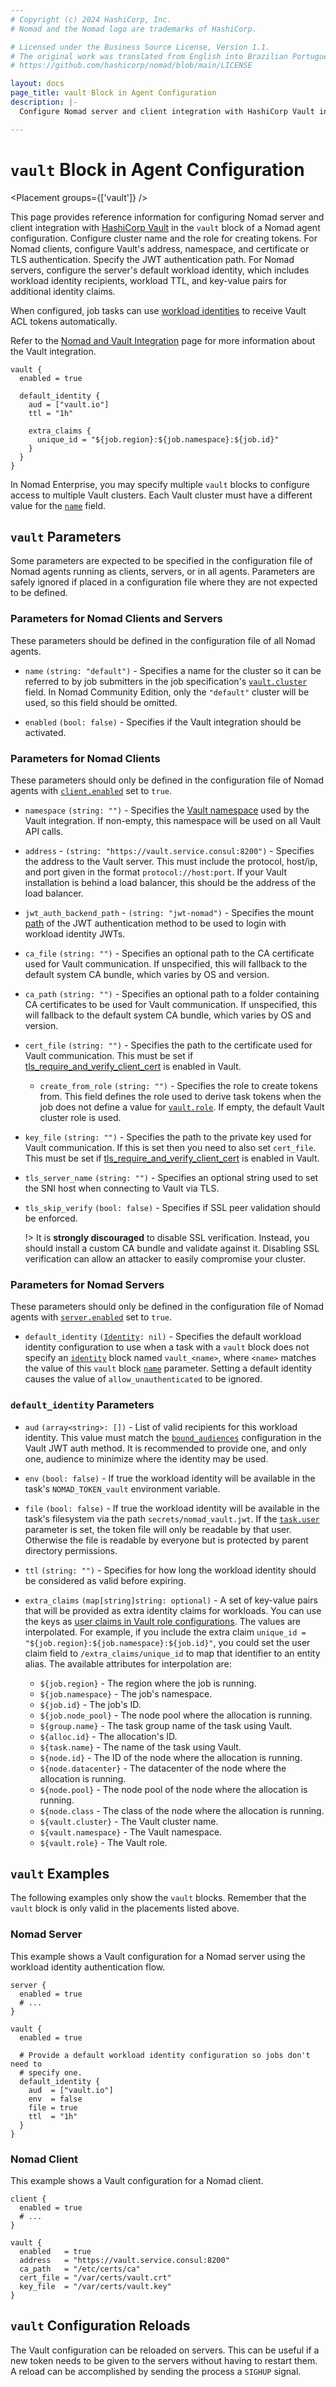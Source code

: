 ```yaml
---
# Copyright (c) 2024 HashiCorp, Inc.
# Nomad and the Nomad logo are trademarks of HashiCorp.

# Licensed under the Business Source License, Version 1.1.
# The original work was translated from English into Brazilian Portuguese.
# https://github.com/hashicorp/nomad/blob/main/LICENSE

layout: docs
page_title: vault Block in Agent Configuration
description: |-
  Configure Nomad server and client integration with HashiCorp Vault in the `vault` block of a Nomad agent configuration. Configure cluster name and the role for creating tokens. For Nomad clients, configure Vault's address, namespace, and certificate or TLS authentication. Specify the JWT authentication path. For Nomad servers, configure the server's default workload identity, which includes workload identity recipients, workload TTL, and key-value pairs for additional identity claims.

---
```


# `vault` Block in Agent Configuration

<Placement groups={['vault']} />

This page provides reference information for configuring Nomad server and client
integration with [HashiCorp Vault][vault] in the `vault` block of a Nomad agent
configuration. Configure cluster name and the role for creating tokens. For
Nomad clients, configure Vault's address, namespace, and certificate or TLS
authentication. Specify the JWT authentication path. For Nomad
servers, configure the server's default workload identity, which includes
workload identity recipients, workload TTL, and key-value pairs for additional
identity claims.

When configured, job tasks can use [workload identities][workload_id] to receive
Vault ACL tokens automatically.

Refer to the [Nomad and Vault Integration][nomad-vault] page for more
information about the Vault integration.

```hcl
vault {
  enabled = true

  default_identity {
    aud = ["vault.io"]
    ttl = "1h"

    extra_claims {
      unique_id = "${job.region}:${job.namespace}:${job.id}"
    }
  }
}
```

In Nomad Enterprise, you may specify multiple `vault` blocks to configure access
to multiple Vault clusters. Each Vault cluster must have a different value for
the [`name`](#name) field.

## `vault` Parameters

Some parameters are expected to be specified in the configuration file of Nomad
agents running as clients, servers, or in all agents. Parameters are safely
ignored if placed in a configuration file where they are not expected to be
defined.

### Parameters for Nomad Clients and Servers

These parameters should be defined in the configuration file of all Nomad
agents.

- `name` `(string: "default")` <EnterpriseAlert inline/> - Specifies a name for
  the cluster so it can be referred to by job submitters in the job
  specification's [`vault.cluster`][] field. In Nomad Community Edition, only
  the `"default"` cluster will be used, so this field should be omitted.

- `enabled` `(bool: false)` - Specifies if the Vault integration should be
  activated.

### Parameters for Nomad Clients

These parameters should only be defined in the configuration file of Nomad
agents with [`client.enabled`] set to `true`.

- `namespace` `(string: "")` - Specifies the [Vault namespace](/vault/docs/enterprise/namespaces)
  used by the Vault integration. If non-empty, this namespace will be used on
  all Vault API calls.

- `address` - `(string: "https://vault.service.consul:8200")` - Specifies the
  address to the Vault server. This must include the protocol, host/ip, and port
  given in the format `protocol://host:port`. If your Vault installation is
  behind a load balancer, this should be the address of the load balancer.

- `jwt_auth_backend_path` - `(string: "jwt-nomad")` - Specifies the mount
  [path][vault_auth_enable_path] of the JWT authentication method to be used to
  login with workload identity JWTs.

- `ca_file` `(string: "")` - Specifies an optional path to the CA
  certificate used for Vault communication. If unspecified, this will fallback
  to the default system CA bundle, which varies by OS and version.

- `ca_path` `(string: "")` - Specifies an optional path to a folder
  containing CA certificates to be used for Vault communication. If unspecified,
  this will fallback to the default system CA bundle, which varies by OS and
  version.

- `cert_file` `(string: "")` - Specifies the path to the certificate used for
  Vault communication. This must be set if
  [tls_require_and_verify_client_cert](/vault/docs/configuration/listener/tcp#tls_require_and_verify_client_cert)
  is enabled in Vault.

  - `create_from_role` `(string: "")` - Specifies the role to create tokens
  from. This field defines the role used to derive task tokens when the job does
  not define a value for [`vault.role`][jobspec_vault_role]. If empty, the
  default Vault cluster role is used.

- `key_file` `(string: "")` - Specifies the path to the private key used for
  Vault communication. If this is set then you need to also set
  `cert_file`. This must be set if
  [tls_require_and_verify_client_cert](/vault/docs/configuration/listener/tcp#tls_require_and_verify_client_cert)
  is enabled in Vault.

- `tls_server_name` `(string: "")` - Specifies an optional string used to set
  the SNI host when connecting to Vault via TLS.

- `tls_skip_verify` `(bool: false)` - Specifies if SSL peer validation should be
  enforced.

  !> It is **strongly discouraged** to disable SSL verification. Instead, you
  should install a custom CA bundle and validate against it. Disabling SSL
  verification can allow an attacker to easily compromise your cluster.

### Parameters for Nomad Servers

These parameters should only be defined in the configuration file of Nomad
agents with [`server.enabled`] set to `true`.

- `default_identity` <code>([Identity](#default_identity-parameters): nil)</code> -
  Specifies the default workload identity configuration to use when a task with
  a `vault` block does not specify an [`identity`][jobspec_identity] block
  named `vault_<name>`, where `<name>` matches the value of this `vault` block
  [`name`](#name) parameter. Setting a default identity causes the value of
  `allow_unauthenticated` to be ignored.

### `default_identity` Parameters

- `aud` `(array<string>: [])` - List of valid recipients for this workload
  identity. This value must match the [`bound_audiences`][vault_bound_aud]
  configuration in the Vault JWT auth method. It is recommended to provide one,
  and only one, audience to minimize where the identity may be used.

- `env` `(bool: false)` - If true the workload identity will be available in
  the task's `NOMAD_TOKEN_vault` environment variable.

- `file` `(bool: false)` - If true the workload identity will be available in
  the task's filesystem via the path `secrets/nomad_vault.jwt`. If the
  [`task.user`][taskuser] parameter is set, the token file will only be
  readable by that user. Otherwise the file is readable by everyone but is
  protected by parent directory permissions.

- `ttl` `(string: "")` - Specifies for how long the workload identity should be
  considered as valid before expiring.

- `extra_claims` `(map[string]string: optional)` - A set of key-value pairs that
  will be provided as extra identity claims for workloads. You can use the keys
  as [user claims in Vault role configurations][vault-jwt-user-claim]. The
  values are interpolated. For example, if you include the extra claim
  `unique_id = "${job.region}:${job.namespace}:${job.id}"`, you could set the
  user claim field to `/extra_claims/unique_id` to map that identifier to an
  entity alias. The available attributes for interpolation are:

  - `${job.region}` - The region where the job is running.
  - `${job.namespace}` - The job's namespace.
  - `${job.id}` - The job's ID.
  - `${job.node_pool}` - The node pool where the allocation is running.
  - `${group.name}` - The task group name of the task using Vault.
  - `${alloc.id}` - The allocation's ID.
  - `${task.name}` - The name of the task using Vault.
  - `${node.id}` - The ID of the node where the allocation is running.
  - `${node.datacenter}` - The datacenter of the node where the allocation is running.
  - `${node.pool}` - The node pool of the node where the allocation is running.
  - `${node.class` - The class of the node where the allocation is running.
  - `${vault.cluster}` - The Vault cluster name.
  - `${vault.namespace}` - The Vault namespace.
  - `${vault.role}` - The Vault role.

## `vault` Examples

The following examples only show the `vault` blocks. Remember that the
`vault` block is only valid in the placements listed above.

### Nomad Server

This example shows a Vault configuration for a Nomad server using the workload
identity authentication flow.

```hcl
server {
  enabled = true
  # ...
}

vault {
  enabled = true

  # Provide a default workload identity configuration so jobs don't need to
  # specify one.
  default_identity {
    aud  = ["vault.io"]
    env  = false
    file = true
    ttl  = "1h"
  }
}
```

### Nomad Client

This example shows a Vault configuration for a Nomad client.

```hcl
client {
  enabled = true
  # ...
}

vault {
  enabled   = true
  address   = "https://vault.service.consul:8200"
  ca_path   = "/etc/certs/ca"
  cert_file = "/var/certs/vault.crt"
  key_file  = "/var/certs/vault.key"
}
```

## `vault` Configuration Reloads

The Vault configuration can be reloaded on servers. This can be useful if a new
token needs to be given to the servers without having to restart them. A reload
can be accomplished by sending the process a `SIGHUP` signal.

[`client.enabled`]: /nomad/docs/configuration/client#enabled
[`server.enabled`]: /nomad/docs/configuration/server#enabled
[`vault.cluster`]: /nomad/docs/job-specification/vault#cluster
[jobspec_vault_role]: /nomad/docs/job-specification/vault#role
[jobspec_identity]: /nomad/docs/job-specification/identity
[nomad-vault]: /nomad/docs/integrations/vault-integration 'Nomad Vault Integration'
[taskuser]: /nomad/docs/job-specification/task#user "Nomad task Block"
[vault]: https://www.vaultproject.io/ 'Vault by HashiCorp'
[vault_bound_aud]: /vault/api-docs/auth/jwt#bound_audiences
[vault_auth_enable_path]: /vault/docs/commands/auth/enable#path
[workload_id]: /nomad/docs/concepts/workload-identity
[vault-jwt-user-claim]: /vault/api-docs/auth/jwt#user_claim
